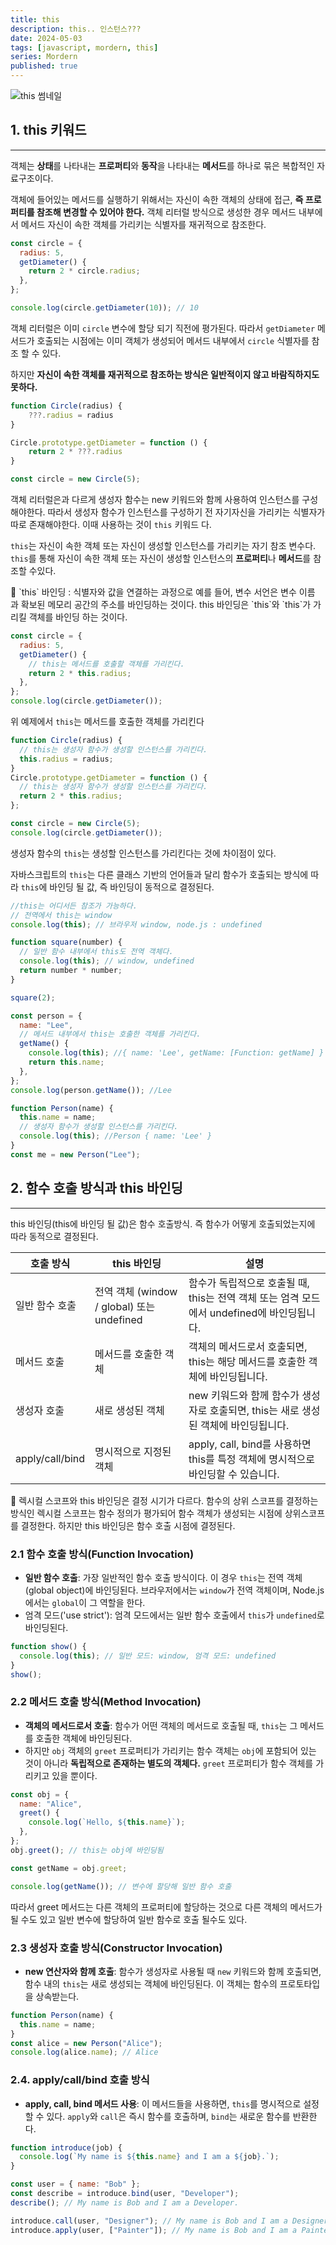 ```yaml
---
title: this
description: this.. 인스턴스???
date: 2024-05-03
tags: [javascript, mordern, this]
series: Mordern
published: true
---
```


![this 썸네일](https://raw.githubusercontent.com/thdtjdgml415/next-blog/main/assets/img/this.webp)

## 1. this 키워드

---

객체는 **상태**를 나타내는 **프로퍼티**와 **동작**을 나타내는 **메서드**를 하나로 묶은 복합적인 자료구조이다.

객체에 들어있는 메서드를 실행하기 위해서는 자신이 속한 객체의 상태에 접근, **즉 프로퍼티를 참조해 변경할 수 있어야 한다.** 객체 리터럴 방식으로 생성한 경우 메서드 내부에서 메서드 자신이 속한 객체를 가리키는 식별자를 재귀적으로 참조한다.

```jsx
const circle = {
  radius: 5,
  getDiameter() {
    return 2 * circle.radius;
  },
};

console.log(circle.getDiameter(10)); // 10
```

객체 리터럴은 이미 `circle` 변수에 할당 되기 직전에 평가된다. 따라서 `getDiameter` 메서드가 호출되는 시점에는 이미 객체가 생성되어 메서드 내부에서 `circle` 식별자를 참조 할 수 있다.

하지만 **자신이 속한 객체를 재귀적으로 참조하는 방식은 일반적이지 않고 바람직하지도 못하다.**

```jsx
function Circle(radius) {
	???.radius = radius
}

Circle.prototype.getDiameter = function () {
	return 2 * ???.radius
}

const circle = new Circle(5);
```

객체 리터럴은과 다르게 생성자 함수는 new 키워드와 함께 사용하여 인스턴스를 구성해야한다. 따라서 생성자 함수가 인스턴스를 구성하기 전 자기자신을 가리키는 식별자가 따로 존재해야한다. 이때 사용하는 것이 `this` 키워드 다.

`this`는 자신이 속한 객체 또는 자신이 생성할 인스턴스를 가리키는 자기 참조 변수다. `this`를 통해 자신이 속한 객체 또는 자신이 생성할 인스턴스의 **프로퍼티**나 **메서드**를 참조할 수있다.

<aside>
📔 `this` 바인딩 : 식별자와 값을 연결하는 과정으로 예를 들어, 변수 서언은 변수 이름 과 확보된 메모리 공간의 주소를 바인딩하는 것이다. this 바인딩은 `this`와 `this`가 가리킬 객체를 바인딩 하는 것이다.

</aside>

```jsx
const circle = {
  radius: 5,
  getDiameter() {
    // this는 메서드를 호출할 객체를 가리킨다.
    return 2 * this.radius;
  },
};
console.log(circle.getDiameter());
```

위 예제에서 `this`는 메서드를 호출한 객체를 가리킨다

```jsx
function Circle(radius) {
  // this는 생성자 함수가 생성할 인스턴스를 가리킨다.
  this.radius = radius;
}
Circle.prototype.getDiameter = function () {
  // this는 생성자 함수가 생성할 인스턴스를 가리킨다.
  return 2 * this.radius;
};

const circle = new Circle(5);
console.log(circle.getDiameter());
```

생성자 함수의 `this`는 생성할 인스턴스를 가리킨다는 것에 차이점이 있다.

자바스크립트의 `this`는 다른 클래스 기반의 언어들과 달리 함수가 호출되는 방식에 따라 `this`에 바인딩 될 값, 즉 바인딩이 동적으로 결정된다.

```jsx
//this는 어디서든 참조가 가능하다.
// 전역에서 this는 window
console.log(this); // 브라우저 window, node.js : undefined

function square(number) {
  // 일반 함수 내부에서 this도 전역 객체다.
  console.log(this); // window, undefined
  return number * number;
}

square(2);

const person = {
  name: "Lee",
  // 메서드 내부에서 this는 호출한 객체를 가리킨다.
  getName() {
    console.log(this); //{ name: 'Lee', getName: [Function: getName] }
    return this.name;
  },
};
console.log(person.getName()); //Lee

function Person(name) {
  this.name = name;
  // 생성자 함수가 생성할 인스턴스를 가리킨다.
  console.log(this); //Person { name: 'Lee' }
}
const me = new Person("Lee");
```

## 2. 함수 호출 방식과 this 바인딩

---

this 바인딩(this에 바인딩 될 값)은 함수 호출방식. 즉 함수가 어떻게 호출되었는지에 따라 동적으로 결정된다.

| 호출 방식       | this 바인딩                                | 설명                                                                                       |
| --------------- | ------------------------------------------ | ------------------------------------------------------------------------------------------ |
| 일반 함수 호출  | 전역 객체 (window / global) 또는 undefined | 함수가 독립적으로 호출될 때, this는 전역 객체 또는 엄격 모드에서 undefined에 바인딩됩니다. |
| 메서드 호출     | 메서드를 호출한 객체                       | 객체의 메서드로서 호출되면, this는 해당 메서드를 호출한 객체에 바인딩됩니다.               |
| 생성자 호출     | 새로 생성된 객체                           | new 키워드와 함께 함수가 생성자로 호출되면, this는 새로 생성된 객체에 바인딩됩니다.        |
| apply/call/bind | 명시적으로 지정된 객체                     | apply, call, bind를 사용하면 this를 특정 객체에 명시적으로 바인딩할 수 있습니다.           |

<aside>
📔 렉시컬 스코프와 this 바인딩은 결정 시기가 다르다. 함수의 상위 스코프를 결정하는 방식인 렉시컬 스코프는 함수 정의가 평가되어 함수 객체가 생성되는 시점에 상위스코프를 결정한다. 하지만 this 바인딩은 함수 호출 시점에 결정된다.

</aside>

### 2.1 함수 호출 방식(Function Invocation)

- **일반 함수 호출**: 가장 일반적인 함수 호출 방식이다. 이 경우 `this`는 전역 객체(global object)에 바인딩된다. 브라우저에서는 `window`가 전역 객체이며, Node.js에서는 `global`이 그 역할을 한다.
- 엄격 모드('use strict'): 엄격 모드에서는 일반 함수 호출에서 `this`가 `undefined`로 바인딩된다.

```jsx
function show() {
  console.log(this); // 일반 모드: window, 엄격 모드: undefined
}
show();
```

### 2.2 메서드 호출 방식(Method Invocation)

- **객체의 메서드로서 호출**: 함수가 어떤 객체의 메서드로 호출될 때, `this`는 그 메서드를 호출한 객체에 바인딩된다.
- 하지만 `obj` 객체의 `greet` 프로퍼티가 가리키는 함수 객체는 `obj`에 포함되어 있는 것이 아니라 **독립적으로 존재하는 별도의 객체다.** `greet` 프로퍼티가 함수 객체를 가리키고 있을 뿐이다.

```jsx
const obj = {
  name: "Alice",
  greet() {
    console.log(`Hello, ${this.name}`);
  },
};
obj.greet(); // this는 obj에 바인딩됨

const getName = obj.greet;

console.log(getName()); // 변수에 할당해 일반 함수 호출
```

따라서 greet 메서드는 다른 객체의 프로퍼티에 할당하는 것으로 다른 객체의 메서드가 될 수도 있고 일반 변수에 할당하여 일반 함수로 호출 될수도 있다.

### 2.3 생성자 호출 방식(Constructor Invocation)

- **new 연산자와 함께 호출**: 함수가 생성자로 사용될 때 `new` 키워드와 함께 호출되면, 함수 내의 `this`는 새로 생성되는 객체에 바인딩된다. 이 객체는 함수의 프로토타입을 상속받는다.

```jsx
function Person(name) {
  this.name = name;
}
const alice = new Person("Alice");
console.log(alice.name); // Alice
```

### 2.4. apply/call/bind 호출 방식

- **apply, call, bind 메서드 사용**: 이 메서드들을 사용하면, `this`를 명시적으로 설정할 수 있다. `apply`와 `call`은 즉시 함수를 호출하며, `bind`는 새로운 함수를 반환한다.

```jsx
function introduce(job) {
  console.log(`My name is ${this.name} and I am a ${job}.`);
}

const user = { name: "Bob" };
const describe = introduce.bind(user, "Developer");
describe(); // My name is Bob and I am a Developer.

introduce.call(user, "Designer"); // My name is Bob and I am a Designer.
introduce.apply(user, ["Painter"]); // My name is Bob and I am a Painter
```
